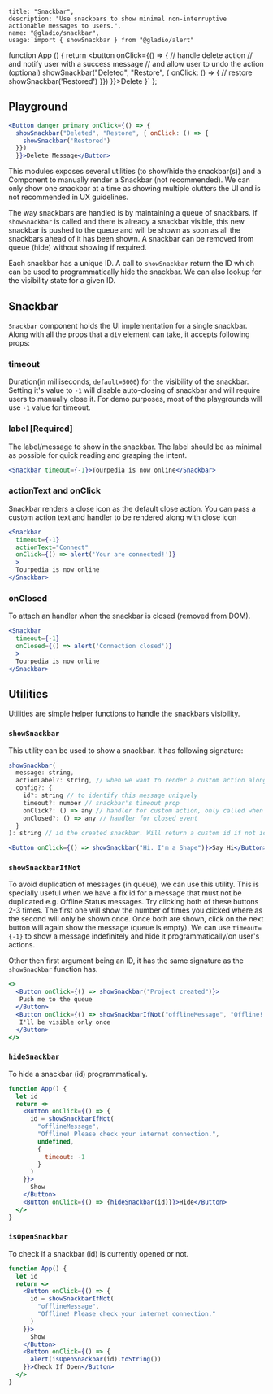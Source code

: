 
    title: "Snackbar",
    description: "Use snackbars to show minimal non-interruptive actionable messages to users.",
    name: "@gladio/snackbar",
    usage:`import { showSnackbar } from "@gladio/alert"
function App () {
  return <button onClick={() => {
    // handle delete action
    // and notify user with a success message
    // and allow user to undo the action (optional)
    showSnackbar("Deleted", "Restore", { onClick: () => {
      // restore
      showSnackbar('Restored')
    }})
  }}>Delete</button>
}`
};


## Playground

```jsx live=true
<Button danger primary onClick={() => {
  showSnackbar("Deleted", "Restore", { onClick: () => {
    showSnackbar('Restored')
  }})
  }}>Delete Message</Button>
```

This modules exposes several utilities (to show/hide the snackbar(s)) and a Component to manually render a Snackbar (not
recommended). We can only show one snackbar at a time as showing multiple clutters the UI and is not recommended in UX
guidelines.

The way snackbars are handled is by maintaining a queue of snackbars. If `showSnackbar` is called and there
is already a snackbar visible, this new snackbar is pushed to the queue and will be shown as soon as all the snackbars
ahead of it has been shown. A snackbar can be removed from queue (hide) without showing if required.

Each snackbar has a unique ID. A call to `showSnackbar` return the ID which can be used to programmatically hide
the snackbar. We can also lookup for the visibility state for a given ID.

## Snackbar

`Snackbar` component holds the UI implementation for a single snackbar. Along with all the props that a `div` element
can take, it accepts following props:

### timeout
Duration(in milliseconds, `default=5000`) for the visibility of the snackbar. Setting it's value to `-1` will disable auto-closing of
snackbar and will require users to manually close it. For demo purposes, most of the playgrounds will use `-1` value
for timeout.

### label [Required]

The label/message to show in the snackbar. The label should be as minimal as possible for quick reading and grasping the
intent.

```jsx live=true
<Snackbar timeout={-1}>Tourpedia is now online</Snackbar>
```

### actionText and onClick

Snackbar renders a close icon as the default close action. You can pass a custom action text and handler to be rendered
along with close icon

```jsx live=true
<Snackbar
  timeout={-1}
  actionText="Connect"
  onClick={() => alert('Your are connected!')}
  >
  Tourpedia is now online
</Snackbar>
```

### onClosed

To attach an handler when the snackbar is closed (removed from DOM).

```jsx live=true
<Snackbar
  timeout={-1}
  onClosed={() => alert('Connection closed')}
  >
  Tourpedia is now online
</Snackbar>
```


## Utilities

Utilities are simple helper functions to handle the snackbars visibility.

### `showSnackbar`

This utility can be used to show a snackbar. It has following signature:

```js
showSnackbar(
  message: string,
  actionLabel?: string, // when we want to render a custom action along with the close icon
  config?: {
    id?: string // to identify this message uniquely
    timeout?: number // snackbar's timeout prop
    onClick?: () => any // handler for custom action, only called when an `actionLabel` is provided
    onClosed?: () => any // handler for closed event
  }
): string // id the created snackbar. Will return a custom id if not id is provided in the configuration parameter
```

```jsx live=true
<Button onClick={() => showSnackbar("Hi. I'm a Shape")}>Say Hi</Button>
```


### `showSnackbarIfNot`

To avoid duplication of messages (in queue), we can use this utility. This is specially useful when we have a fix id for
a message that must not be duplicated e.g. Offline Status messages. Try clicking both of these buttons 2-3 times. The
first one will show the number of times you clicked where as the second will only be shown once. Once both are shown,
click on the next button will again show the message (queue is empty). We can use `timeout={-1}` to show a message
indefinitely and hide it programmatically/on user's actions.

Other then first argument being an ID, it has the same signature as the `showSnackbar` function has.

```jsx live=true
<>
  <Button onClick={() => showSnackbar("Project created")}>
   Push me to the queue
  </Button>
  <Button onClick={() => showSnackbarIfNot("offlineMessage", "Offline! Please check your internet connection.")}>
   I'll be visible only once
  </Button>
</>
```


### `hideSnackbar`

To hide a snackbar (id) programmatically.

```jsx live=true
function App() {
  let id
  return <>
    <Button onClick={() => {
      id = showSnackbarIfNot(
        "offlineMessage",
        "Offline! Please check your internet connection.",
        undefined,
        {
          timeout: -1
        }
      )
    }}>
      Show
    </Button>
    <Button onClick={() => {hideSnackbar(id)}}>Hide</Button>
  </>
}
```


### `isOpenSnackbar`

To check if a snackbar (id) is currently opened or not.

```jsx live=true
function App() {
  let id
  return <>
    <Button onClick={() => {
      id = showSnackbarIfNot(
        "offlineMessage",
        "Offline! Please check your internet connection."
      )
    }}>
      Show
    </Button>
    <Button onClick={() => {
      alert(isOpenSnackbar(id).toString())
    }}>Check If Open</Button>
  </>
}
```
